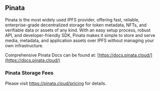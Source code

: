 ## Pinata

Pinata is the most widely used IPFS provider, offering fast, reliable, enterprise-grade decentralized storage for token metadata, NFTs, and verifiable data or assets of any kind. With an easy setup process, robust API, and developer-friendly SDK, Pinata makes it simple to store and serve media, metadata, and application assets over IPFS without managing your own infrastructure.

Comprehensive Pinata Docs can be found at: [https://docs.pinata.cloud/](https://docs.pinata.cloud/)

### Pinata Storage Fees
Please visit https://pinata.cloud/pricing for details.